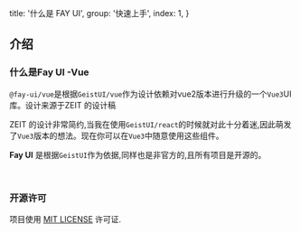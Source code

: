   title: '什么是 FAY UI',
  group: '快速上手',
  index: 1,
}


## 介绍

### 什么是Fay UI -Vue

`@fay-ui/vue`是根据`GeistUI/vue`作为设计依赖对vue2版本进行升级的一个`Vue3`UI库。设计来源于<fay-link target="_blank" href="https://vercel.com/design/vercel">ZEIT 的设计稿</fay-link>

ZEIT 的设计非常简约,当我在使用`GeistUI/react`的时候就对此十分着迷,因此萌发了`Vue3`版本的想法。现在你可以在`Vue3`中随意使用这些组件。

**Fay UI** 是根据`GeistUI`作为依据,同样也是非官方的,且所有项目是开源的。

<br />

### 开源许可

项目使用 [MIT LICENSE](https://github.com/fay-org/Yuki/blob/master/LICENSE) 许可证.



